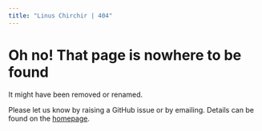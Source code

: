 ```yaml
---
title: "Linus Chirchir | 404"
---
```


# Oh no! That page is nowhere to be found <i class="fas fa-search pr2"></i>

It might have been removed or renamed. 

Please let us know by raising a GitHub issue or by emailing. 
Details can be found on the [homepage](/).

